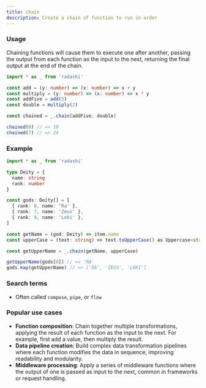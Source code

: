 ```yaml
---
title: chain
description: Create a chain of function to run in order
---
```


### Usage

Chaining functions will cause them to execute one after another, passing the output from each function as the input to the next, returning the final output at the end of the chain.

```ts
import * as _ from 'radashi'

const add = (y: number) => (x: number) => x + y
const multiply = (y: number) => (x: number) => x * y
const addFive = add(5)
const double = multiply(2)

const chained = _.chain(addFive, double)

chained(0) // => 10
chained(7) // => 24
```

### Example

```ts
import * as _ from 'radashi'

type Deity = {
  name: string
  rank: number
}

const gods: Deity[] = [
  { rank: 8, name: 'Ra' },
  { rank: 7, name: 'Zeus' },
  { rank: 9, name: 'Loki' },
]

const getName = (god: Deity) => item.name
const upperCase = (text: string) => text.toUpperCase() as Uppercase<string>

const getUpperName = _.chain(getName, upperCase)

getUpperName(gods[0]) // => 'RA'
gods.map(getUpperName) // => ['RA', 'ZEUS', 'LOKI']
```

### Search terms

- Often called `compose`, `pipe`, or `flow`

### Popular use cases

- **Function composition**: Chain together multiple transformations, applying the result of each function as the input to the next. For example, first add a value, then multiply the result.
- **Data pipeline creation**: Build complex data transformation pipelines where each function modifies the data in sequence, improving readability and modularity.
- **Middleware processing**: Apply a series of middleware functions where the output of one is passed as input to the next, common in frameworks or request handling.

